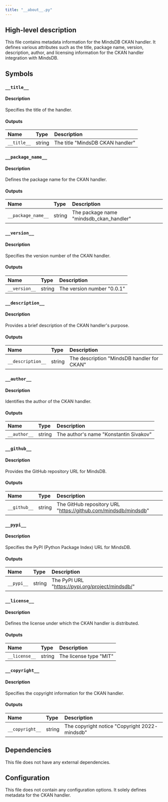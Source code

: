 ```yaml
---
title: "__about__.py"
---
```


## High-level description
This file contains metadata information for the MindsDB CKAN handler. It defines various attributes such as the title, package name, version, description, author, and licensing information for the CKAN handler integration with MindsDB.

## Symbols

### `__title__`
#### Description
Specifies the title of the handler.

#### Outputs
| Name | Type | Description |
|:-----|:-----|:------------|
| `__title__` | string | The title "MindsDB CKAN handler" |

### `__package_name__`
#### Description
Defines the package name for the CKAN handler.

#### Outputs
| Name | Type | Description |
|:-----|:-----|:------------|
| `__package_name__` | string | The package name "mindsdb_ckan_handler" |

### `__version__`
#### Description
Specifies the version number of the CKAN handler.

#### Outputs
| Name | Type | Description |
|:-----|:-----|:------------|
| `__version__` | string | The version number "0.0.1" |

### `__description__`
#### Description
Provides a brief description of the CKAN handler's purpose.

#### Outputs
| Name | Type | Description |
|:-----|:-----|:------------|
| `__description__` | string | The description "MindsDB handler for CKAN" |

### `__author__`
#### Description
Identifies the author of the CKAN handler.

#### Outputs
| Name | Type | Description |
|:-----|:-----|:------------|
| `__author__` | string | The author's name "Konstantin Sivakov" |

### `__github__`
#### Description
Provides the GitHub repository URL for MindsDB.

#### Outputs
| Name | Type | Description |
|:-----|:-----|:------------|
| `__github__` | string | The GitHub repository URL "https://github.com/mindsdb/mindsdb" |

### `__pypi__`
#### Description
Specifies the PyPI (Python Package Index) URL for MindsDB.

#### Outputs
| Name | Type | Description |
|:-----|:-----|:------------|
| `__pypi__` | string | The PyPI URL "https://pypi.org/project/mindsdb/" |

### `__license__`
#### Description
Defines the license under which the CKAN handler is distributed.

#### Outputs
| Name | Type | Description |
|:-----|:-----|:------------|
| `__license__` | string | The license type "MIT" |

### `__copyright__`
#### Description
Specifies the copyright information for the CKAN handler.

#### Outputs
| Name | Type | Description |
|:-----|:-----|:------------|
| `__copyright__` | string | The copyright notice "Copyright 2022- mindsdb" |

## Dependencies
This file does not have any external dependencies.

## Configuration
This file does not contain any configuration options. It solely defines metadata for the CKAN handler.